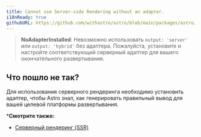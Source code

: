 ```yaml
---
title: Cannot use Server-side Rendering without an adapter.
i18nReady: true
githubURL: https://github.com/withastro/astro/blob/main/packages/astro/src/core/errors/errors-data.ts
---
```


> **NoAdapterInstalled**: Невозможно использовать `output: 'server'` или `output: 'hybrid'` без адаптера. Пожалуйста, установите и настройте соответствующий серверный адаптер для вашего окончательного развертывания.

## Что пошло не так?

Для использования серверного рендеринга необходимо установить адаптер, чтобы Astro знал, как генерировать правильный вывод для вашей целевой платформы развертывания.

***Смотрите также:**

-  [Серверный рендеринг (SSR)](/ru/guides/server-side-rendering/)
